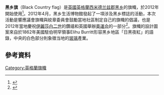 {{Infobox flag
| Name = Black Country
| Article = 
| Type = 
| Image = Black Country Flag.svg
| Nickname = 
| Morenicks = 
| Use = 
| Symbol = 
| Proportion = 3:5
| Adoption = 2012年7月14日
| Design = 
| Designer = Gracie Sheppard
}}
'''黑乡旗'''（Black Country flag）是[[英國|英國]][[英格蘭|英格蘭]][[西米德兰兹郡|西米德兰兹郡]][[黑乡|黑乡]]的旗幟，於2012年開始使用<ref>{{cite web|url=http://www.flaginstitute.org/wp/flags/blackcountry/ |title=Black Country - UK Flag Registry |publisher=[[Flag_Institute|Flag Institute]] |date=22 January 2014}}</ref>。2012年4月，黑乡生活博物館發起了一項涉及黑乡標誌的活動，本次活動是響應議會旗幟與紋章委員會鼓勵當地社區制定自己的旗幟的倡議，也是2012年當地慶祝[[伊麗莎白二世|伊麗莎白二世]]的鑽禧和英國舉辦[[2012年伦敦奥运会|奧運会]]的一部分<ref>{{cite web|url=http://www.bclm.co.uk/qr/flag/flagvote.html|title=Black Country Flag Design – Officially Registered |publisher=[[Black_Country_Living_Museum|Black Country Living Museum]]|date=April 2012}}</ref>。旗幟的設計圖案來自於1862年美國駐伯明罕領事Elihu Burritt形容黑乡地區「日黑夜紅」的語錄，中央的白色部分則象徵当地的[[玻璃|玻璃]]產業。
==參考資料==
{{reflist}}
[[Category:英格蘭旗幟|Category:英格蘭旗幟]]